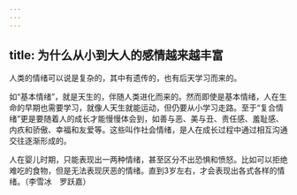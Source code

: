 ```yaml
---
---
---
```

title: 为什么从小到大人的感情越来越丰富
---




人类的情绪可以说是复杂的，其中有遗传的，也有后天学习而来的。

如“基本情绪”，就是天生的，伴随人类进化而来的。然而即使是基本情绪，人在生命的早期也需要学习，就像人天生就能运动，但仍要从小学习走路。至于“复合情绪”更是要随着人的成长才能慢慢体会到，如善与恶、美与丑、责任感、羞耻感、内疚和骄傲、幸福和友爱等。这些叫作社会情绪，是人在成长过程中通过相互沟通交往逐渐形成的。

人在婴儿时期，只能表现出一两种情绪，甚至区分不出恐惧和愤怒。比如可以拒绝难吃的食物，但是无法表现厌恶的情绪。直到3岁左右，才会表现出各式各样的情绪。（李雪冰　罗跃嘉）